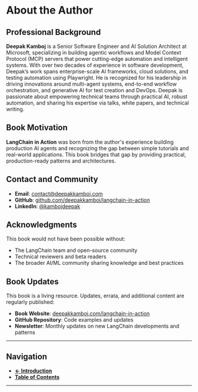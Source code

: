 # About the Author

## Professional Background

**Deepak Kamboj** is a Senior Software Engineer and AI Solution Architect at Microsoft, specializing in building agentic workflows and Model Context Protocol (MCP) servers that power cutting-edge automation and intelligent systems. With over two decades of experience in software development, Deepak’s work spans enterprise-scale AI frameworks, cloud solutions, and testing automation using Playwright. He is recognized for his leadership in driving innovations around multi-agent systems, end-to-end workflow orchestration, and generative AI for test creation and DevOps. Deepak is passionate about empowering technical teams through practical AI, robust automation, and sharing his expertise via talks, white papers, and technical writing.

## Book Motivation

**LangChain in Action** was born from the author's experience building production AI agents and recognizing the gap between simple tutorials and real-world applications. This book bridges that gap by providing practical, production-ready patterns and architectures.

## Contact and Community

- **Email**: contact@deepakkamboj.com
- **GitHub**: [github.com/deepakkamboj/langchain-in-action](https://github.com/deepakkamboj/langchain-in-action)
- **LinkedIn**: [@kambojdeepak](https://linkedin.com/in/kambojdeepak)

## Acknowledgments

This book would not have been possible without:

- The LangChain team and open-source community
- Technical reviewers and beta readers
- The broader AI/ML community sharing knowledge and best practices

## Book Updates

This book is a living resource. Updates, errata, and additional content are regularly published:

- **Book Website**: [deepakkamboj.com/langchain-in-action](https://deepakkamboj.com/langchain-in-action)
- **GitHub Repository**: Code examples and updates
- **Newsletter**: Monthly updates on new LangChain developments and patterns

---

## Navigation

- **[← Introduction](./)**
- **[Table of Contents](./table-of-contents)**

---
